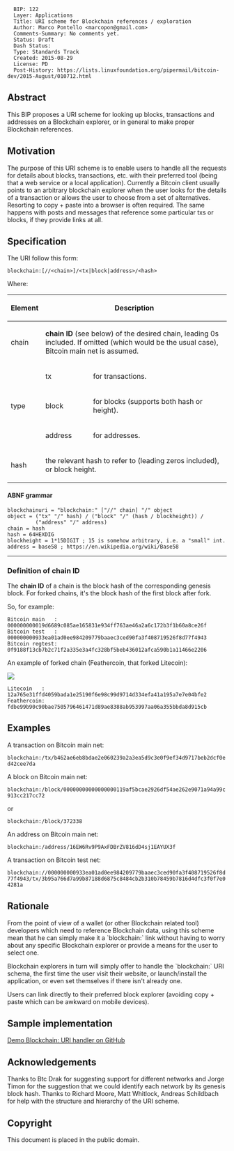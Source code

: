 <pre>
  BIP: 122
  Layer: Applications
  Title: URI scheme for Blockchain references / exploration
  Author: Marco Pontello <marcopon@gmail.com>
  Comments-Summary: No comments yet.
  Status: Draft
  Dash Status:
  Type: Standards Track
  Created: 2015-08-29
  License: PD
  Post-History: https://lists.linuxfoundation.org/pipermail/bitcoin-dev/2015-August/010712.html
</pre>

==Abstract==

This BIP proposes a URI scheme for looking up blocks, transactions and addresses on a Blockchain explorer, or in general to make proper Blockchain references.

==Motivation==

The purpose of this URI scheme is to enable users to handle all the requests for details about blocks, transactions, etc. with their preferred tool (being that a web service or a local application).
Currently a Bitcoin client usually points to an arbitrary blockchain explorer when the user looks for the details of a transaction or allows the user to choose from a set of alternatives.
Resorting to copy + paste into a browser is often required.
The same happens with posts and messages that reference some particular txs or blocks, if they provide links at all.

==Specification==

The URI follow this form:

 <nowiki>blockchain:[//<chain>]/<tx|block|address>/<hash></nowiki>

Where:

{| class="wikitable"
! style="text-align: center;" | Element
! colspan="2" style="text-align: center;" | Description
! Required?
|-
| chain
| colspan="2" | '''chain ID''' (see below) of the desired chain, leading 0s included. If omitted (which would be the usual case), Bitcoin main net is assumed.
| optional
|-
| rowspan="3" | type
| tx
| for transactions.
| rowspan="3" | required 
|-
| block
| for blocks (supports both hash or height).
|-
| address
| for addresses.
|-
| hash
| colspan="2" | the relevant hash to refer to (leading zeros included), or block height.
| required
|}

====ABNF grammar====

<pre>
blockchainuri = "blockchain:" ["//" chain] "/" object
object = ("tx" "/" hash) / ("block" "/" (hash / blockheight)) /
         ("address" "/" address)
chain = hash
hash = 64HEXDIG
blockheight = 1*15DIGIT ; 15 is somehow arbitrary, i.e. a "small" int.
address = base58 ; https://en.wikipedia.org/wiki/Base58
</pre>

----
===Definition of chain ID===

The '''chain ID''' of a chain is the block hash of the corresponding genesis block. For forked chains, it's the block hash of the first block after fork.

So, for example:
<pre>
Bitcoin main   : 000000000019d6689c085ae165831e934ff763ae46a2a6c172b3f1b60a8ce26f 
Bitcoin test   : 000000000933ea01ad0ee984209779baaec3ced90fa3f408719526f8d77f4943
Bitcoin regtest: 0f9188f13cb7b2c71f2a335e3a4fc328bf5beb436012afca590b1a11466e2206 
</pre>

An example of forked chain (Feathercoin, that forked Litecoin):

<img src=bip-0122/chainid.png></img>

<pre>
Litecoin   : 12a765e31ffd4059bada1e25190f6e98c99d9714d334efa41a195a7e7e04bfe2
Feathercoin: fdbe99b90c90bae7505796461471d89ae8388ab953997aa06a355bbda8d915cb
</pre>  


==Examples==

A transaction on Bitcoin main net:
 blockchain:/tx/b462ae6eb8bdae2e060239a2a3ea5d9c3e0f9ef34d9717beb2dcf0ed42cee7da

A block on Bitcoin main net:
 blockchain:/block/00000000000000000119af5bcae2926df54ae262e9071a94a99c913cc217cc72
or
 blockchain:/block/372338

An address on Bitcoin main net:
 blockchain:/address/16EW6Rv9P9AxFDBrZV816dD4sj1EAYUX3f

A transaction on Bitcoin test net:
 blockchain://000000000933ea01ad0ee984209779baaec3ced90fa3f408719526f8d77f4943/tx/3b95a766d7a99b87188d6875c8484cb2b310b78459b7816d4dfc3f0f7e04281a

==Rationale==

From the point of view of a wallet (or other Blockchain related tool) developers which need to reference Blockchain data, using this scheme mean that he can simply make it a `blockchain:` link without having to worry about any specific Blockchain explorer or provide a means for the user to select one.

Blockchain explorers in turn will simply offer to handle the `blockchain:` URI schema, the first time the user visit their website, or launch/install the application, or even set themselves if there isn't already one.

Users can link directly to their preferred block explorer (avoiding copy + paste which can be awkward on mobile devices).

== Sample implementation ==

[https://github.com/MarcoPon/blockchain-exploration Demo Blockchain: URI handler on GitHub]

==Acknowledgements==

Thanks to Btc Drak for suggesting support for different networks and Jorge Timon for the suggestion that we could identify each network by its genesis block hash.
Thanks to Richard Moore, Matt Whitlock, Andreas Schildbach for help with the structure and hierarchy of the URI scheme.

==Copyright==

This document is placed in the public domain.
